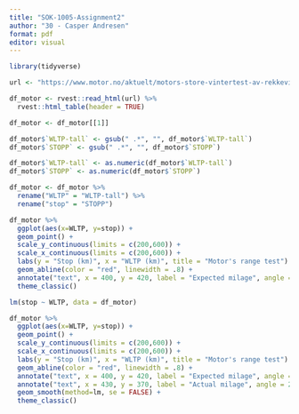---
title: "SOK-1005-Assignment2"
author: "30 - Casper Andresen"
format: pdf
editor: visual
---

```{r}
library(tidyverse)
```

```{r}
url <- "https://www.motor.no/aktuelt/motors-store-vintertest-av-rekkevidde-pa-elbiler/217132"

df_motor <- rvest::read_html(url) %>%
  rvest::html_table(header = TRUE)

df_motor <- df_motor[[1]]
```

```{r}

df_motor$`WLTP-tall` <- gsub(" .*", "", df_motor$`WLTP-tall`)
df_motor$`STOPP` <- gsub(" .*", "", df_motor$`STOPP`)

df_motor$`WLTP-tall` <- as.numeric(df_motor$`WLTP-tall`)
df_motor$`STOPP` <- as.numeric(df_motor$`STOPP`)

df_motor <- df_motor %>%
  rename("WLTP" = "WLTP-tall") %>%
  rename("stop" = "STOPP")

```

```{r}
df_motor %>%
  ggplot(aes(x=WLTP, y=stop)) +
  geom_point() +
  scale_y_continuous(limits = c(200,600)) +
  scale_x_continuous(limits = c(200,600)) +
  labs(y = "Stop (km)", x = "WLTP (km)", title = "Motor's range test") +
  geom_abline(color = "red", linewidth = .8) + 
  annotate("text", x = 400, y = 420, label = "Expected milage", angle = 32, color = "red") +
  theme_classic()
```

```{r}

lm(stop ~ WLTP, data = df_motor)
```

```{r}

df_motor %>%
  ggplot(aes(x=WLTP, y=stop)) +
  geom_point() +
  scale_y_continuous(limits = c(200,600)) +
  scale_x_continuous(limits = c(200,600)) +
  labs(y = "Stop (km)", x = "WLTP (km)", title = "Motor's range test") +
  geom_abline(color = "red", linewidth = .8) + 
  annotate("text", x = 400, y = 420, label = "Expected milage", angle = 32, color = "red") +
  annotate("text", x = 430, y = 370, label = "Actual milage", angle = 28, color = "blue", size = 3 ) +
  geom_smooth(method=lm, se = FALSE) +
  theme_classic()
```
